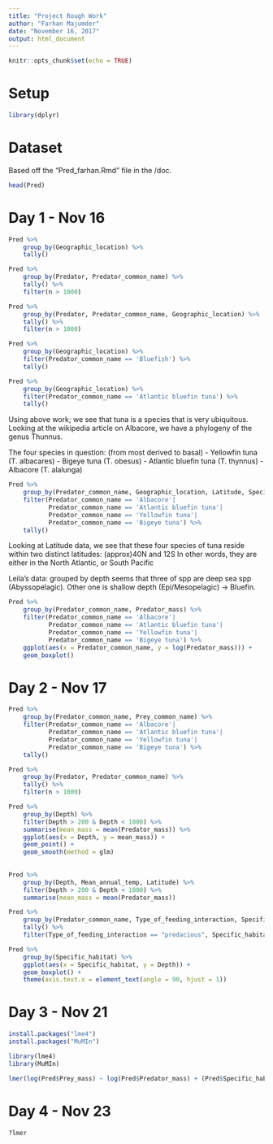 ```yaml
---
title: "Project Rough Work"
author: "Farhan Majumder"
date: "November 16, 2017"
output: html_document
---
```


```r
knitr::opts_chunk$set(echo = TRUE)
```

# Setup
```r
library(dplyr)
```


# Dataset

Based off the "Pred_farhan.Rmd" file in the /doc. 
```r
head(Pred)
```

# Day 1 - Nov 16

```r
Pred %>% 
    group_by(Geographic_location) %>% 
    tally()
```

```r
Pred %>% 
    group_by(Predator, Predator_common_name) %>%
    tally() %>% 
    filter(n > 1000)
```

```r
Pred %>% 
    group_by(Predator, Predator_common_name, Geographic_location) %>% 
    tally() %>% 
    filter(n > 1000)
```

```r
Pred %>% 
    group_by(Geographic_location) %>% 
    filter(Predator_common_name == 'Bluefish') %>% 
    tally()

Pred %>% 
    group_by(Geographic_location) %>% 
    filter(Predator_common_name == 'Atlantic bluefin tuna') %>% 
    tally()
```

Using above work; we see that tuna is a species that is very ubiquitous. Looking at the wikipedia article on Albacore, we have a phylogeny of the genus Thunnus. 

The four species in question: (from most derived to basal) 
- Yellowfin tuna (T. albacares)
- Bigeye tuna (T. obesus)
- Atlantic bluefin tuna (T. thynnus)
- Albacore (T. alalunga)

```r
Pred %>% 
    group_by(Predator_common_name, Geographic_location, Latitude, Specific_habitat) %>% 
    filter(Predator_common_name == 'Albacore'| 
           Predator_common_name == 'Atlantic bluefin tuna'|
           Predator_common_name == 'Yellowfin tuna'|
           Predator_common_name == 'Bigeye tuna') %>% 
    tally()
```

Looking at Latitude data, we see that these four species of tuna reside within two distinct latitudes: (approx)40N and 12S
In other words, they are either in the North Atlantic, or South Pacific

Leila's data: 
grouped by depth 
seems that three of spp are deep sea spp (Abyssopelagic). 
Other one is shallow depth (Epi/Mesopelagic) -> Bluefin.

```r
Pred %>% 
    group_by(Predator_common_name, Predator_mass) %>% 
    filter(Predator_common_name == 'Albacore'| 
           Predator_common_name == 'Atlantic bluefin tuna'|
           Predator_common_name == 'Yellowfin tuna'|
           Predator_common_name == 'Bigeye tuna') %>% 
    ggplot(aes(x = Predator_common_name, y = log(Predator_mass))) +
    geom_boxplot()
```

# Day 2 - Nov 17

```r
Pred %>% 
    group_by(Predator_common_name, Prey_common_name) %>% 
    filter(Predator_common_name == 'Albacore'| 
           Predator_common_name == 'Atlantic bluefin tuna'|
           Predator_common_name == 'Yellowfin tuna'|
           Predator_common_name == 'Bigeye tuna') %>% 
    tally()
```


```r
Pred %>% 
    group_by(Predator, Predator_common_name) %>%
    tally() %>% 
    filter(n > 1000)
```


```r
Pred %>% 
    group_by(Depth) %>%
    filter(Depth > 200 & Depth < 1000) %>% 
    summarise(mean_mass = mean(Predator_mass)) %>% 
    ggplot(aes(x = Depth, y = mean_mass)) +
    geom_point() +
    geom_smooth(method = glm)
    
    
Pred %>% 
    group_by(Depth, Mean_annual_temp, Latitude) %>%
    filter(Depth > 200 & Depth < 1000) %>% 
    summarise(mean_mass = mean(Predator_mass))
```




```r
Pred %>% 
    group_by(Predator_common_name, Type_of_feeding_interaction, Specific_habitat) %>% 
    tally() %>% 
    filter(Type_of_feeding_interaction == "predacious", Specific_habitat == "offshelf and on shelf")
```


```r
Pred %>% 
    group_by(Specific_habitat) %>% 
    ggplot(aes(x = Specific_habitat, y = Depth)) +
    geom_boxplot() +
    theme(axis.text.x = element_text(angle = 90, hjust = 1))
```

# Day 3 - Nov 21

```r
install.packages("lme4")
install.packages("MuMIn")
```

```r
library(lme4)
library(MuMIn)
```


```r
lmer(log(Pred$Prey_mass) ~ log(Pred$Predator_mass) + (Pred$Specific_habitat|Pred$Specific_habitat))
```


# Day 4 - Nov 23

```r
?lmer
```


